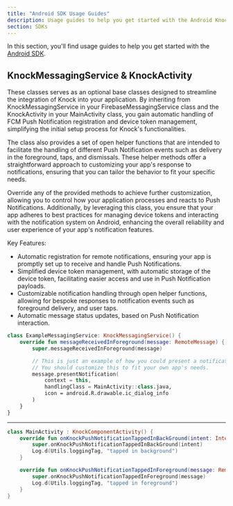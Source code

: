 ```yaml
---
title: "Android SDK Usage Guides"
description: Usage guides to help you get started with the Android Knock SDK.
section: SDKs
---
```


In this section, you'll find usage guides to help you get started with the [Android SDK](https://github.com/knocklabs/knock-android).

## KnockMessagingService & KnockActivity

These classes serves as an optional base classes designed to streamline the integration of Knock into your application. By inheriting from KnockMessagingService in your FirebaseMessagingService class and the KnockActivity in your MainActivity class, you gain automatic handling of FCM Push Notification registration and device token management, simplifying the initial setup process for Knock's functionalities.

The class also provides a set of open helper functions that are intended to facilitate the handling of different Push Notification events such as delivery in the foreground, taps, and dismissals. These helper methods offer a straightforward approach to customizing your app's response to notifications, ensuring that you can tailor the behavior to fit your specific needs.

Override any of the provided methods to achieve further customization, allowing you to control how your application processes and reacts to Push Notifications. Additionally, by leveraging this class, you ensure that your app adheres to best practices for managing device tokens and interacting with the notification system on Android, enhancing the overall reliability and user experience of your app's notification features.

Key Features:

- Automatic registration for remote notifications, ensuring your app is promptly set up to receive and handle Push Notifications.
- Simplified device token management, with automatic storage of the device token, facilitating easier access and use in Push Notification payloads.
- Customizable notification handling through open helper functions, allowing for bespoke responses to notification events such as foreground delivery, and user taps.
- Automatic message status updates, based on Push Notification interaction.

```kotlin title="Example KnockMessagingService"
class ExampleMessagingService: KnockMessagingService() {
    override fun messageReceivedInForeground(message: RemoteMessage) {
        super.messageReceivedInForeground(message)

        // This is just an example of how you could present a notification with the app in the foreground.
        // You should customize this to fit your own app's needs.
        message.presentNotification(
            context = this,
            handlingClass = MainActivity::class.java,
            icon = android.R.drawable.ic_dialog_info
        )
    }
}
```

---

```kotlin title="Example KnockActivity"
class MainActivity : KnockComponentActivity() {
    override fun onKnockPushNotificationTappedInBackGround(intent: Intent) {
        super.onKnockPushNotificationTappedInBackGround(intent)
        Log.d(Utils.loggingTag, "tapped in background")
    }

    override fun onKnockPushNotificationTappedInForeground(message: RemoteMessage) {
        super.onKnockPushNotificationTappedInForeground(message)
        Log.d(Utils.loggingTag, "tapped in foreground")
    }
}
```
